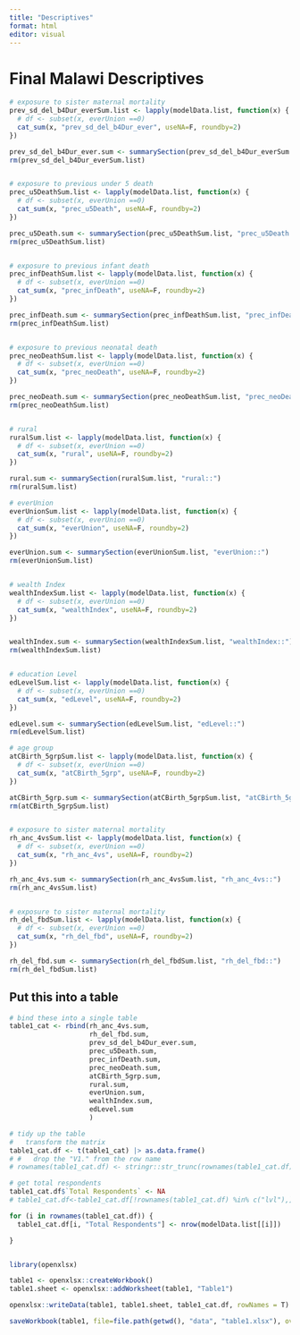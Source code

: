 ```yaml
---
title: "Descriptives"
format: html
editor: visual
---
```


# Final Malawi Descriptives



```r


# exposure to sister maternal mortality
prev_sd_del_b4Dur_everSum.list <- lapply(modelData.list, function(x) {
  # df <- subset(x, everUnion ==0)
  cat_sum(x, "prev_sd_del_b4Dur_ever", useNA=F, roundby=2)
})

prev_sd_del_b4Dur_ever.sum <- summarySection(prev_sd_del_b4Dur_everSum.list, "prev_sd_del_b4Dur_ever::")
rm(prev_sd_del_b4Dur_everSum.list)


# exposure to previous under 5 death
prec_u5DeathSum.list <- lapply(modelData.list, function(x) {
  # df <- subset(x, everUnion ==0)
  cat_sum(x, "prec_u5Death", useNA=F, roundby=2)
})

prec_u5Death.sum <- summarySection(prec_u5DeathSum.list, "prec_u5Death::")
rm(prec_u5DeathSum.list)


# exposure to previous infant death
prec_infDeathSum.list <- lapply(modelData.list, function(x) {
  # df <- subset(x, everUnion ==0)
  cat_sum(x, "prec_infDeath", useNA=F, roundby=2)
})

prec_infDeath.sum <- summarySection(prec_infDeathSum.list, "prec_infDeath::")
rm(prec_infDeathSum.list)


# exposure to previous neonatal death
prec_neoDeathSum.list <- lapply(modelData.list, function(x) {
  # df <- subset(x, everUnion ==0)
  cat_sum(x, "prec_neoDeath", useNA=F, roundby=2)
})

prec_neoDeath.sum <- summarySection(prec_neoDeathSum.list, "prec_neoDeath::")
rm(prec_neoDeathSum.list)


# rural
ruralSum.list <- lapply(modelData.list, function(x) {
  # df <- subset(x, everUnion ==0)
  cat_sum(x, "rural", useNA=F, roundby=2)
})

rural.sum <- summarySection(ruralSum.list, "rural::")
rm(ruralSum.list)

# everUnion
everUnionSum.list <- lapply(modelData.list, function(x) {
  # df <- subset(x, everUnion ==0)
  cat_sum(x, "everUnion", useNA=F, roundby=2)
})

everUnion.sum <- summarySection(everUnionSum.list, "everUnion::")
rm(everUnionSum.list)


# wealth Index
wealthIndexSum.list <- lapply(modelData.list, function(x) {
  # df <- subset(x, everUnion ==0)
  cat_sum(x, "wealthIndex", useNA=F, roundby=2)
})


wealthIndex.sum <- summarySection(wealthIndexSum.list, "wealthIndex::")
rm(wealthIndexSum.list)


# education Level
edLevelSum.list <- lapply(modelData.list, function(x) {
  # df <- subset(x, everUnion ==0)
  cat_sum(x, "edLevel", useNA=F, roundby=2)
})

edLevel.sum <- summarySection(edLevelSum.list, "edLevel::")
rm(edLevelSum.list)

# age group
atCBirth_5grpSum.list <- lapply(modelData.list, function(x) {
  # df <- subset(x, everUnion ==0)
  cat_sum(x, "atCBirth_5grp", useNA=F, roundby=2)
})

atCBirth_5grp.sum <- summarySection(atCBirth_5grpSum.list, "atCBirth_5grp::")
rm(atCBirth_5grpSum.list)


# exposure to sister maternal mortality
rh_anc_4vsSum.list <- lapply(modelData.list, function(x) {
  # df <- subset(x, everUnion ==0)
  cat_sum(x, "rh_anc_4vs", useNA=F, roundby=2)
})

rh_anc_4vs.sum <- summarySection(rh_anc_4vsSum.list, "rh_anc_4vs::")
rm(rh_anc_4vsSum.list)


# exposure to sister maternal mortality
rh_del_fbdSum.list <- lapply(modelData.list, function(x) {
  # df <- subset(x, everUnion ==0)
  cat_sum(x, "rh_del_fbd", useNA=F, roundby=2)
})

rh_del_fbd.sum <- summarySection(rh_del_fbdSum.list, "rh_del_fbd::")
rm(rh_del_fbdSum.list)


```


## Put this into a table

```r

# bind these into a single table
table1_cat <- rbind(rh_anc_4vs.sum,
                    rh_del_fbd.sum,
                    prev_sd_del_b4Dur_ever.sum, 
                    prec_u5Death.sum, 
                    prec_infDeath.sum, 
                    prec_neoDeath.sum,
                    atCBirth_5grp.sum,
                    rural.sum, 
                    everUnion.sum, 
                    wealthIndex.sum,
                    edLevel.sum
                    )

# tidy up the table
#   transform the matrix
table1_cat.df <- t(table1_cat) |> as.data.frame()
# #   drop the "V1." from the row name
# rownames(table1_cat.df) <- stringr::str_trunc(rownames(table1_cat.df), 3, side="left", ellipsis = "")

# get total respondents
table1_cat.df$`Total Respondents` <- NA
# table1_cat.df<-table1_cat.df[!rownames(table1_cat.df) %in% c("lvl"),]

for (i in rownames(table1_cat.df)) {
  table1_cat.df[i, "Total Respondents"] <- nrow(modelData.list[[i]])

}


library(openxlsx)

table1 <- openxlsx::createWorkbook()
table1.sheet <- openxlsx::addWorksheet(table1, "Table1")

openxlsx::writeData(table1, table1.sheet, table1_cat.df, rowNames = T)

saveWorkbook(table1, file=file.path(getwd(), "data", "table1.xlsx"), overwrite = T)



```


